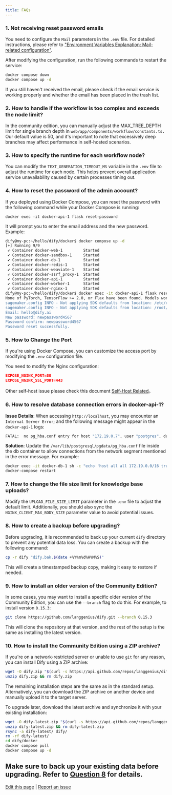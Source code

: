 ```yaml
---
title: FAQs
---
```


### 1. Not receiving reset password emails

You need to configure the `Mail` parameters in the `.env` file. For detailed instructions, please refer to ["Environment Variables Explanation: Mail-related configuration"](/en/getting-started/install-self-hosted/environments#mail-related-configuration).

After modifying the configuration, run the following commands to restart the service:

```bash
docker compose down
docker compose up -d
```

If you still haven't received the email, please check if the email service is working properly and whether the email has been placed in the trash list.

### 2. How to handle if the workflow is too complex and exceeds the node limit?

In the community edition, you can manually adjust the MAX\_TREE\_DEPTH limit for single branch depth in `web/app/components/workflow/constants.ts.` Our default value is 50, and it's important to note that excessively deep branches may affect performance in self-hosted scenarios.

### 3. How to specify the runtime for each workflow node?

You can modify the `TEXT_GENERATION_TIMEOUT_MS` variable in the `.env` file to adjust the runtime for each node. This helps prevent overall application service unavailability caused by certain processes timing out.

### 4. How to reset the password of the admin account?

If you deployed using Docker Compose, you can reset the password with the following command while your Docker Compose is running:

```
docker exec -it docker-api-1 flask reset-password
```

It will prompt you to enter the email address and the new password. Example:

```bash
dify@my-pc:~/hello/dify/docker$ docker compose up -d
[+] Running 9/9
 ✔ Container docker-web-1         Started                                                              0.1s 
 ✔ Container docker-sandbox-1     Started                                                              0.1s 
 ✔ Container docker-db-1          Started                                                              0.1s 
 ✔ Container docker-redis-1       Started                                                              0.1s 
 ✔ Container docker-weaviate-1    Started                                                              0.1s 
 ✔ Container docker-ssrf_proxy-1  Started                                                              0.1s 
 ✔ Container docker-api-1         Started                                                              0.1s 
 ✔ Container docker-worker-1      Started                                                              0.1s 
 ✔ Container docker-nginx-1       Started                                                              0.1s 
dify@my-pc:~/hello/dify/docker$ docker exec -it docker-api-1 flask reset-password
None of PyTorch, TensorFlow >= 2.0, or Flax have been found. Models won't be available and only tokenizers, configuration and file/data utilities can be used.
sagemaker.config INFO - Not applying SDK defaults from location: /etc/xdg/sagemaker/config.yaml
sagemaker.config INFO - Not applying SDK defaults from location: /root/.config/sagemaker/config.yaml
Email: hello@dify.ai
New password: newpassword4567
Password confirm: newpassword4567
Password reset successfully.
```

### 5. How to Change the Port

If you're using Docker Compose, you can customize the access port by modifying the `.env` configuration file.

You need to modify the Nginx configuration:

```json
EXPOSE_NGINX_PORT=80
EXPOSE_NGINX_SSL_PORT=443
```

Other self-host issue please check this document [Self-Host Related](/en/learn-more/faq/install-faq)。

### 6. How to resolve database connection errors in docker-api-1?

**Issue Details**: When accessing `http://localhost`, you may encounter an `Internal Server Error`; and the following message might appear in the `docker-api-1` logs:

```bash
FATAL:  no pg_hba.conf entry for host "172.19.0.7", user "postgres", database "dify", no encryption
```

**Solution**: Update the `/var/lib/postgresql/pgdata/pg_hba.conf` file inside the db container to allow connections from the network segment mentioned in the error message. For example:

```bash
docker exec -it docker-db-1 sh -c "echo 'host all all 172.19.0.0/16 trust' >> /var/lib/postgresql/data/pgdata/pg_hba.conf"
docker-compose restart
```

### 7. How to change the file size limit for knowledge base uploads?

Modify the `UPLOAD_FILE_SIZE_LIMIT` parameter in the `.env` file to adjust the default limit. Additionally, you should also sync the `NGINX_CLIENT_MAX_BODY_SIZE` parameter value to avoid potential issues.

### 8. How to create a backup before upgrading?

Before upgrading, it is recommended to back up your current `dify` directory to prevent any potential data loss. You can create a backup with the following command:

```bash
cp -r dify "dify.bak.$(date +%Y%m%d%H%M%S)"
```

This will create a timestamped backup copy, making it easy to restore if needed.

### 9. How to install an older version of the Community Edition?

In some cases, you may want to install a specific older version of the Community Edition, you can use the `--branch` flag to do this. For example, to install version `0.15.3`:

```bash
git clone https://github.com/langgenius/dify.git --branch 0.15.3
```

This will clone the repository at that version, and the rest of the setup is the same as installing the latest version.

### 10. How to install the Community Edition using a ZIP archive?

If you're on a network-restricted server or unable to use `git` for any reason, you can install Dify using a ZIP archive:

```bash
wget -O dify.zip "$(curl -s https://api.github.com/repos/langgenius/dify/releases/latest | jq -r '.zipball_url')"
unzip dify.zip && rm dify.zip
```

The remaining installation steps are the same as in the standard setup. Alternatively, you can download the ZIP archive on another device and manually upload it to the target server.

To upgrade later, download the latest archive and synchronize it with your existing installation:

```bash
wget -O dify-latest.zip "$(curl -s https://api.github.com/repos/langgenius/dify/releases/latest | jq -r '.zipball_url')"
unzip dify-latest.zip && rm dify-latest.zip
rsync -a dify-latest/ dify/
rm -rf dify-latest/
cd dify/docker
docker compose pull
docker compose up -d
```

Make sure to back up your existing data before upgrading. Refer to [Question 8](#8) for details.
---

[Edit this page](https://github.com/langgenius/dify-docs/edit/main/en/getting-started/install-self-hosted/faqs.mdx) | [Report an issue](https://github.com/langgenius/dify-docs/issues/new?title=Documentation%20Issue%3A%20&body=%23%23%20Issue%20Description%0A%3C%21--%20Please%20briefly%20describe%20the%20issue%20you%20found%20--%3E%0A%0A%23%23%20Page%20Link%0Ahttps%3A%2F%2Fgithub.com%2Flanggenius%2Fdify-docs%2Fblob%2Fmain%2Fen/getting-started/install-self-hosted%2Ffaqs.mdx%0A%0A%23%23%20Suggested%20Changes%0A%3C%21--%20If%20you%20have%20specific%20suggestions%20for%20changes%2C%20please%20describe%20them%20here%20--%3E%0A%0A%3C%21--%20Thank%20you%20for%20helping%20improve%20our%20documentation%21%20--%3E)
